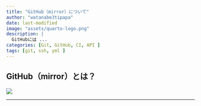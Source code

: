 ```yaml
---
title: "GitHub（mirror）について"
author: "watanabe3tipapa"
date: last-modified
image: "assets/quarto-logo.png"
description: |
  GitHubには ...
categories: [Git, GitHub, CI, API ]
tags: [git, ssh, yml ]
---
```


## GitHub（mirror）とは？

![](./assets/UC900.jpg)

------------------------------------------------------------------------
